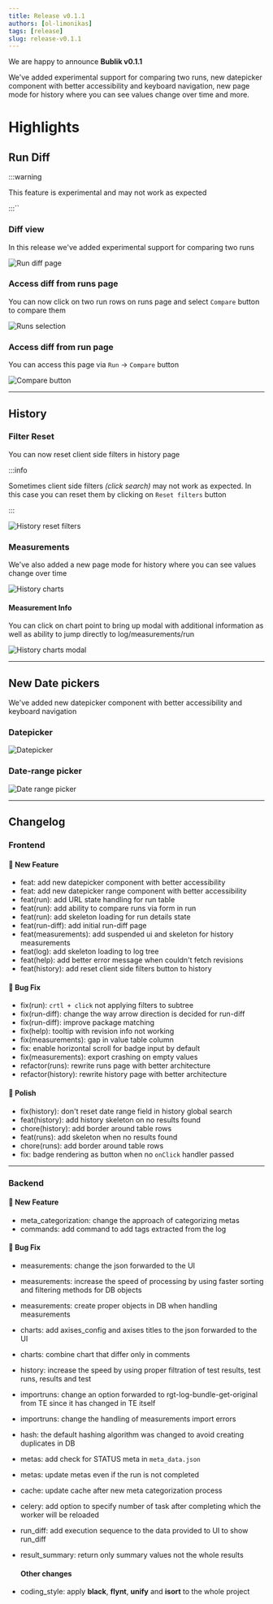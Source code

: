 ```yaml
---
title: Release v0.1.1
authors: [ol-limonikas]
tags: [release]
slug: release-v0.1.1
---
```


We are happy to announce **Bublik v0.1.1**

We've added experimental support for comparing two runs, new datepicker component with better accessibility and keyboard navigation, new page mode for history where you can see values change over time and more.

<!--truncate-->

# Highlights

## Run Diff

:::warning

This feature is experimental and may not work as expected

:::``

### Diff view

In this release we've added experimental support for comparing two runs

![Run diff page](./img/run-diff-page.png)

### Access diff from runs page

You can now click on two run rows on runs page and select `Compare` button to compare them

![Runs selection](./img/runs-to-diff.png)

### Access diff from run page

You can access this page via `Run` -> `Compare` button

![Compare button](./img/compare-button.png)

---

## History

### Filter Reset

You can now reset client side filters in history page

:::info

Sometimes client side filters _(click search)_ may not work as expected. In this case you can reset them by clicking on `Reset filters` button

:::

![History reset filters](./img/history-reset-filters.png)

### Measurements

We've also added a new page mode for history where you can see values change over time

![History charts](./img/history-charts.png)

#### Measurement Info

You can click on chart point to bring up modal with additional information as well as ability to jump directly to log/measurements/run

![History charts modal](./img/history-chart-modal.png)

---

## New Date pickers

We've added new datepicker component with better accessibility and keyboard navigation

### Datepicker

![Datepicker](./img/datepicker.png)

### Date-range picker

![Date range picker](./img/date-range-picker.png)

---

## Changelog

### Frontend

#### 🚀 New Feature

- feat: add new datepicker component with better accessibility
- feat: add new datepicker range component with better accessibility
- feat(run): add URL state handling for run table
- feat(run): add ability to compare runs via form in run
- feat(run): add skeleton loading for run details state
- feat(run-diff): add initial run-diff page
- feat(measurements): add suspended ui and skeleton for history measurements
- feat(log): add skeleton loading to log tree
- feat(help): add better error message when couldn't fetch revisions
- feat(history): add reset client side filters button to history

#### 🐛 Bug Fix

- fix(run): `crtl + click` not applying filters to subtree
- fix(run-diff): change the way arrow direction is decided for run-diff
- fix(run-diff): improve package matching
- fix(help): tooltip with revision info not working
- fix(measurements): gap in value table column
- fix: enable horizontal scroll for badge input by default
- fix(measurements): export crashing on empty values
- refactor(runs): rewrite runs page with better architecture
- refactor(history): rewrite history page with better architecture

#### 💅 Polish

- fix(history): don't reset date range field in history global search
- feat(history): add history skeleton on no results found
- chore(history): add border around table rows
- feat(runs): add skeleton when no results found
- chore(runs): add border around table rows
- fix: badge rendering as button when no `onClick` handler passed

---

### Backend

#### 🚀 New Feature

- meta_categorization: change the approach of categorizing metas
- commands: add command to add tags extracted from the log

#### 🐛 Bug Fix

- measurements: change the json forwarded to the UI
- measurements: increase the speed of processing by using faster sorting and filtering methods for DB objects
- measurements: create proper objects in DB when handling measurements
- charts: add axises_config and axises titles to the json forwarded to the UI
- charts: combine chart that differ only in comments
- history: increase the speed by using proper filtration of test results, test runs, results and test
- importruns: change an option forwarded to rgt-log-bundle-get-original from TE since it has changed in TE itself
- importruns: change the handling of measurements import errors
- hash: the default hashing algorithm was changed to avoid creating duplicates in DB
- metas: add check for STATUS meta in `meta_data.json`
- metas: update metas even if the run is not completed
- cache: update cache after new meta categorization process
- celery: add option to specify number of task after completing which the worker will be reloaded
- run_diff: add execution sequence to the data provided to UI to show run_diff
- result_summary: return only summary values not the whole results

  #### Other changes

- coding_style: apply **black**, **flynt**, **unify** and **isort** to the whole project
